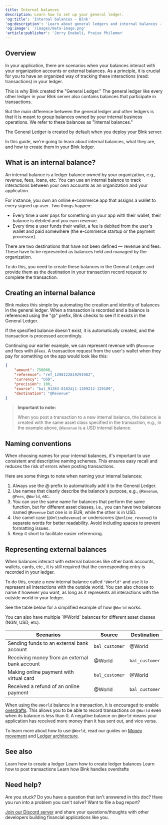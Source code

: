 ```yaml
---
title: Internal balances
description: Learn how to set up your general ledger.
'og:title': 'Internal balances - Blnk'
'og:description': 'Learn about general ledgers and internal balances - what they are, their role, & creation process. Craft clear naming conventions & understand how Blnk manages external balance sources.'
'og:image': '/images/meta-image.png'
'article:publisher': 'Jerry Enebeli, Praise Philemon'
---
```


## Overview

In your application, there are scenarios when your balances interact with your organization accounts or external balances. As a principle, it is crucial for you to have an organized way of tracking these interactions (read: transactions) in your ledger.

This is why Blnk created the "General Ledger." The general ledger like every other ledger in your Blnk server also contains balances that participate in transactions. 

But the main difference between the general ledger and other ledgers is that it is meant to group balances owned by your internal business operations. We refer to these balances as "Internal balances."

<Note>
    The General Ledger is created by default when you deploy your Blnk server.
</Note>

In this guide, we're going to learn about internal balances, what they are, and how to create them in your Blnk ledger.

## What is an internal balance?

An internal balance is a ledger balance owned by your organization, e.g., revenue, fees, loans, etc. You can use an internal balance to track interactions between your own accounts as an organization and your application. 

For instance, you own an online e-commerce app that assigns a wallet to every signed up user. Two things happen:

- Every time a user pays for something on your app with their wallet, their balance is debited and you earn revenue. 
- Every time a user funds their wallet, a fee is debited from the user's wallet and paid somewhere (the e-commerce startup or the payment processor).

There are two destinations that have not been defined — revenue and fees. These have to be represented as balances held and managed by the organization. 

To do this, you need to create these balances in the General Ledger and provide them as the destination in your transaction record request to complete the transaction. 

## Creating an internal balance

Blnk makes this simple by automating the creation and identity of balances in the general ledger. When a transaction is recorded and a balance is referenced using the "@" prefix, Blnk checks to see if it exists in the General Ledger.

If the specified balance doesn't exist, it is automatically created, and the transaction is processed accordingly.

Continuing our earlier example, we can represent revenue with `@Revenue` and fees with `@Fees`. A transaction request from the user's wallet when they pay for something on the app would look like this:

```json request
{
    "amount": 750000,
    "reference": "ref_1298122819291982",
    "currency": "USD",
    "precision": 100,
    "source": "bal_91283-8102dj1-1209212-129109",
    "destination": "@Revenue"
}
```

>**Important to note:**
>
>When you post a transaction to a new internal balance, the balance is created with the same asset class specified in the transaction, e.g., in the example above, `@Revenue` is a USD internal balance.

## Naming conventions

When choosing names for your internal balances, it's important to use consistent and descriptive naming schemes. This ensures easy recall and reduces the risk of errors when posting transactions. 

Here are some things to note when naming your internal balances:

1. Always use the @ prefix to automatically add it to the General Ledger.
2. Use names that clearly describe the balance's purpose, e.g., `@Revenue`, `@Fees`, `@World`, etc.
3. You can use the same name for balances that perform the same function, but for different asset classes, i.e., you can have two balances named `@Revenue` but one is in EUR, while the other is in USD.
4. Use camel case (`@OnlineRevenue`) or underscores (`@online_revenue`) to separate words for better readability. Avoid including spaces to prevent formatting issues.
5. Keep it short to facilitate easier referencing.

## Representing external balances

When balances interact with external balances like other bank accounts, wallets, cards, etc., it is still required that the corresponding entry is recorded in your ledger.

To do this, create a new internal balance called `"@World"` and use it to represent all interactions with the outside world. You can also choose to name it however you want, as long as it represents all interactions with the outside world in your ledger.

See the table below for a simplified example of how `@World` works.

<Note>
    You can also have multiple `@World` balances for different asset classes (NGN, USD, etc).
</Note>

| Scenarios | Source | Destination 
| --- | --- | ---
| Sending funds to an external bank account | `bal_customer` | @World
| Receiving money from an external bank account | @World | `bal_customer`
| Making online payment with virtual card | `bal_customer` | @World
| Received a refund of an online payment | @World | `bal_customer`

When using the `@World` balance in a transaction, it is encouraged to enable [overdrafts](overdrafts). This allows you to be able to record transactions on `@World` even when its balance is less than 0. A negative balance on `@World` means your application has received more money than it has sent out, and vice versa.

To learn more about how to use `@World`, read our guides on [Money movement](../guide/money-movement-map) and [Ledger architecture](../guide/ledger-architecture).

## See also

<CardGroup>
    <Card title="Get started with ledgers" icon="book-open-cover" href="create-a-ledger">
	    Learn how to create a ledger
    </Card>
    <Card title="Create a balance" icon="book-open-cover" href="create-a-balance">
	    Learn how to create ledger balances
    </Card>
    <Card title="Record transactions" icon="book-open-cover" href="record-a-transaction">
	    Learn how to post transactions
    </Card>
    <Card title="Handling overdrafts" icon="book-open-cover" href="overdrafts">
	    Learn how Blnk handles overdrafts
    </Card>
</CardGroup>

## Need help?

Are you stuck? Do you have a question that isn't answered in this doc? Have you run into a problem you can't solve? Want to file a bug report?

[Join our Discord server](https://discord.gg/7WNv94zPpx) and share your questions/thoughts with other developers building financial applications like you.